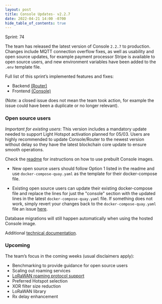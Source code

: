 ```yaml
---
layout: post
title: Console Updates- v2.2.7
date: 2022-04-21 14:00 -0700
hide_table_of_contents: true
---
```


Sprint: 74

The team has released the latest version of Console `2.2.7` to production. Changes include MQTT
connection overflow fixes, as well as usability and open source updates, for example payment
processor Stripe is available to open source users, and new environment variables have been added to
the `.env` template file.

<!--truncate-->

Full list of this sprint’s implemented features and fixes:

- Backend [(Router)](https://github.com/helium/router/milestone/12?closed=1)
- Frontend [(Console)](https://github.com/helium/console/milestone/12?closed=1)

(Note: a closed issue does not mean the team took action, for example the issue could have been a
duplicate or no longer relevant).

### Open source users

_Important for existing users_: This version includes a mandatory update needed to support Light
Hotspot activation planned for 05/03. Users are highly recommended to update Console/Router to the
newest version without delay so they have the latest blockchain core update to ensure smooth
operations.

Check the [readme](https://github.com/helium/console) for instructions on how to use prebuilt
Console images.

- New open source users should follow Option 1 listed in the readme and use
  `docker-compose-quay.yaml` as the template for their docker-compose file.

- Existing open source users can update their existing docker-compose file and replace the lines for
  just the "console" section with the updated lines in the latest `docker-compose-quay.yaml` file.
  If something does not work, simply revert your changes back to the `docker-compose-quay.yaml` file
  an issue [here](https://github.com/helium/console/issues).

Database migrations will still happen automatically when using the hosted Console image.

Additional
[technical documentation](https://docs.helium.com/use-the-network/run-a-network-server/run-console/#console-setup).

### Upcoming

The team’s focus in the coming weeks (usual disclaimers apply):

- Benchmarking to provide guidance for open source users
- Scaling out roaming services
- [LoRaWAN roaming protocol support](https://lora-alliance.org/wp-content/uploads/2022/01/TR010-1.0.0-LoRaWAN-Roaming-Hub.pdf)
- Preferred Hotspot selection
- XOR filter size reduction
- LoRaWAN library
- Rx delay enhancement

